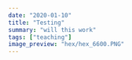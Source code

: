 ```yaml
---
date: "2020-01-10"
title: "Testing"
summary: "will this work"
tags: ["teaching"]
image_preview: "hex/hex_6600.PNG"
---
```


<!-- Note: image relative to `static/img/` folder  -->
